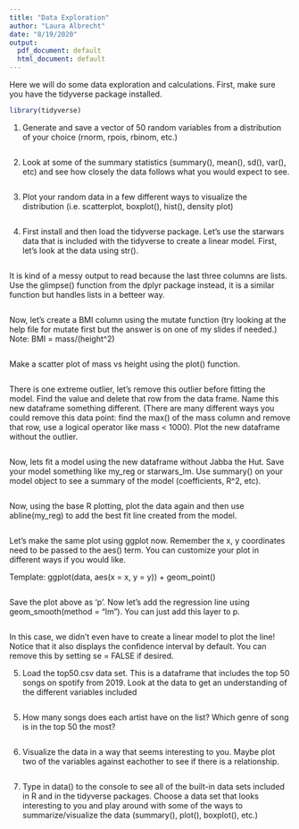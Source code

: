 ```yaml
---
title: "Data Exploration"
author: "Laura Albrecht"
date: "8/19/2020"
output:
  pdf_document: default
  html_document: default
---
```


Here we will do some data exploration and calculations. First, make sure you have the tidyverse package installed.
```r
library(tidyverse)
```

1. Generate and save a vector of 50 random variables from a distribution of your choice (rnorm, rpois, rbinom, etc.)

```r

```


2. Look at some of the summary statistics (summary(), mean(), sd(), var(), etc) and see how closely the data follows what you would expect to see.

```r

```

3. Plot your random data in a few different ways to visualize the distribution (i.e. scatterplot, boxplot(), hist(), density plot)

```r

```





4. First install and then load the tidyverse package. Let's use the starwars data that is included with the tidyverse to create a linear model. First, let's look at the data using str().  

```r

```

It is kind of a messy output to read because the last three columns are lists. Use the glimpse() function from the dplyr package instead, it is a similar function but handles lists in a betteer way. 
```r

```

Now, let's create a BMI column using the mutate function (try looking at the help file for mutate first but the answer is on one of my slides if needed.) Note: BMI = mass/(height^2)

```r

```



Make a scatter plot of  mass vs height using the plot() function.

```r

```

There is one extreme outlier, let's remove this outlier before fitting the model. Find the value and delete that row from the data frame. Name this new dataframe something different. (There are many different ways you could remove this data point: find the max() of the mass column and remove that row, use a logical operator like mass < 1000). Plot the new dataframe without the outlier.

```r

```

Now, lets fit a model using the new dataframe without Jabba the Hut. Save your model something like my_reg or starwars_lm. Use summary() on your model object to see a summary of the model (coefficients, R^2, etc).

```r

```



Now, using the base R plotting, plot the data again and then use abline(my_reg) to add the best fit line created from the model.

```r

```

Let's make the same plot using ggplot now. Remember the x, y coordinates need to be passed to the aes() term. You can customize your plot in different ways if you would like. 

Template:
ggplot(data, aes(x = x, y = y)) + geom_point()

```r

```

Save the plot above as 'p'. Now let's add the regression line using geom_smooth(method = "lm"). You can just add this layer to p. 

```r

```

In this case, we didn't even have to create a linear model to plot the line! Notice that it also displays the confidence interval by default. You can remove this by setting se = FALSE if desired. 


5. Load the top50.csv data set. This is a dataframe that includes the top 50 songs on spotify from 2019. Look at the data to get an understanding of the different variables included

```r

```



5. How many songs does each artist have on the list? Which genre of song is in the top 50 the most?

```r

```


6. Visualize the data in a way that seems interesting to you. Maybe plot two of the variables against eachother to see if there is a relationship.

```r

```


7. Type in data() to the console to see all of the built-in data sets included in R and in the tidyverse packages. Choose a data set that looks interesting to you and play around with some of the ways to summarize/visualize the data (summary(), plot(), boxplot(), etc.)
